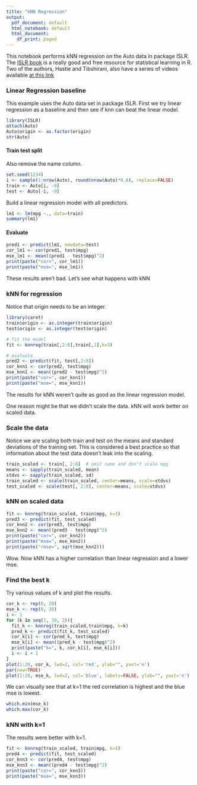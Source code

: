 ```yaml
---
title: "kNN Regression"
output:
  pdf_document: default
  html_notebook: default
  html_document:
    df_print: paged
---
```


This notebook performs kNN regression on the Auto data in package ISLR. The [ISLR book](http://faculty.marshall.usc.edu/gareth-james/ISL/) is a really good and free resource for statistical learning in R. Two of the authors, Hastie and Tibshirani, also have a series of videos available [at this link](https://www.r-bloggers.com/in-depth-introduction-to-machine-learning-in-15-hours-of-expert-videos/)

### Linear Regression baseline

This example uses the Auto data set in package ISLR. First we try linear regression as a baseline and then see if knn can beat the linear model. 


```r
library(ISLR)
attach(Auto)
Auto$origin <- as.factor(origin)
str(Auto)
```

#### Train test split

Also remove the name column.

```r
set.seed(1234)  
i <- sample(1:nrow(Auto), round(nrow(Auto)*0.8), replace=FALSE)
train <- Auto[i, -9]
test <- Auto[-i, -9]
```


Build a linear regression model with all predictors.

```r
lm1 <- lm(mpg ~., data=train)
summary(lm1)
```

#### Evaluate

```r
pred1 <- predict(lm1, newdata=test)
cor_lm1 <- cor(pred1, test$mpg)
mse_lm1 <- mean((pred1 - test$mpg)^2)
print(paste("cor=", cor_lm1))
print(paste("mse=", mse_lm1))
```

These results aren't bad. Let's see what happens with kNN

### kNN for regression

Notice that origin needs to be an integer. 

```r
library(caret)
train$origin <- as.integer(train$origin)
test$origin <- as.integer(test$origin)

# fit the model
fit <- knnreg(train[,2:8],train[,1],k=3)

# evaluate
pred2 <- predict(fit, test[,2:8])
cor_knn1 <- cor(pred2, test$mpg)
mse_knn1 <- mean((pred2 - test$mpg)^2)
print(paste("cor=", cor_knn1))
print(paste("mse=", mse_knn1))
```

The results for kNN weren't quite as good as the linear regression model.

One reason might be that we didn't scale the data. kNN will work better on scaled data.

### Scale the data

Notice we are scaling both train and test on the means and standard deviations of the training set. This is considered a best practice so that information about the test data doesn't leak into the scaling.

```r
train_scaled <- train[, 2:8]  # omit name and don't scale mpg
means <- sapply(train_scaled, mean)
stdvs <- sapply(train_scaled, sd)
train_scaled <- scale(train_scaled, center=means, scale=stdvs)
test_scaled <- scale(test[, 2:8], center=means, scale=stdvs)
```


### kNN on scaled data

```r
fit <- knnreg(train_scaled, train$mpg, k=3)
pred3 <- predict(fit, test_scaled)
cor_knn2 <- cor(pred3, test$mpg)
mse_knn2 <- mean((pred3 - test$mpg)^2)
print(paste("cor=", cor_knn2))
print(paste("mse=", mse_knn2))
print(paste("rmse=", sqrt(mse_knn2)))
```

Wow. Now kNN has a higher correlation than linear regression and a lower mse. 

### Find the best k

Try various values of k and plot the results.

```r
cor_k <- rep(0, 20)
mse_k <- rep(0, 20)
i <- 1
for (k in seq(1, 39, 2)){
  fit_k <- knnreg(train_scaled,train$mpg, k=k)
  pred_k <- predict(fit_k, test_scaled)
  cor_k[i] <- cor(pred_k, test$mpg)
  mse_k[i] <- mean((pred_k - test$mpg)^2)
  print(paste("k=", k, cor_k[i], mse_k[i]))
  i <- i + 1
}
plot(1:20, cor_k, lwd=2, col='red', ylab="", yaxt='n')
par(new=TRUE)
plot(1:20, mse_k, lwd=2, col='blue', labels=FALSE, ylab="", yaxt='n')
```

We can visually see that at k=1 the red correlation is highest and the blue mse is lowest. 


```r
which.min(mse_k)
which.max(cor_k)
```

### kNN with k=1

The results were better with k=1.

```r
fit <- knnreg(train_scaled, train$mpg, k=1)
pred4 <- predict(fit, test_scaled)
cor_knn3 <- cor(pred4, test$mpg)
mse_knn3 <- mean((pred4 - test$mpg)^2)
print(paste("cor=", cor_knn3))
print(paste("mse=", mse_knn3))
```
